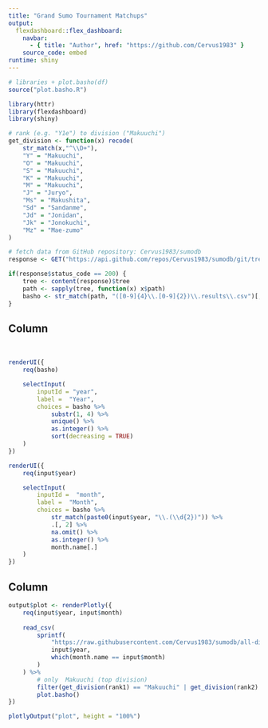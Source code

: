 ```yaml
---
title: "Grand Sumo Tournament Matchups"
output: 
  flexdashboard::flex_dashboard:
    navbar:
      - { title: "Author", href: "https://github.com/Cervus1983" }
    source_code: embed
runtime: shiny
---
```


```r
# libraries + plot.basho(df)
source("plot.basho.R")
```

```r
library(httr)
library(flexdashboard)
library(shiny)
```

```r
# rank (e.g. "Y1e") to division ("Makuuchi")
get_division <- function(x) recode(
	str_match(x,"^\\D+"),
	"Y" = "Makuuchi",
	"O" = "Makuuchi",
	"S" = "Makuuchi",
	"K" = "Makuuchi",
	"M" = "Makuuchi",
	"J" = "Juryo",
	"Ms" = "Makushita",
	"Sd" = "Sandanme",
	"Jd" = "Jonidan",
	"Jk" = "Jonokuchi",
	"Mz" = "Mae-zumo"
)
```

```r
# fetch data from GitHub repository: Cervus1983/sumodb
response <- GET("https://api.github.com/repos/Cervus1983/sumodb/git/trees/96fe177573c8268e263dde4ff41528450a003f4c")

if(response$status_code == 200) {
	tree <- content(response)$tree
	path <- sapply(tree, function(x) x$path)
	basho <- str_match(path, "([0-9]{4}\\.[0-9]{2})\\.results\\.csv")[, 2] %>% na.omit()
}
```


Column {.sidebar}
-----------------------------------------------------------------------

&nbsp;

```r
renderUI({
	req(basho)

	selectInput(
		inputId = "year",
		label =  "Year",
		choices = basho %>% 
			substr(1, 4) %>% 
			unique() %>% 
			as.integer() %>% 
			sort(decreasing = TRUE)
	)
})
```

```r
renderUI({
	req(input$year)

	selectInput(
		inputId =  "month",
		label =  "Month",
		choices = basho %>% 
			str_match(paste0(input$year, "\\.(\\d{2})")) %>% 
			.[, 2] %>% 
			na.omit() %>% 
			as.integer() %>% 
			month.name[.]
	)
})
```


Column
-----------------------------------------------------------------------

```r
output$plot <- renderPlotly({
	req(input$year, input$month)
	
	read_csv(
		sprintf(
			"https://raw.githubusercontent.com/Cervus1983/sumodb/all-divisions/CSV/%s.%02d.results.csv",
			input$year,
			which(month.name == input$month)
		)
	) %>% 
		# only  Makuuchi (top division)
		filter(get_division(rank1) == "Makuuchi" | get_division(rank2) == "Makuuchi") %>% 
		plot.basho()
})
```

```r
plotlyOutput("plot", height = "100%")
```
